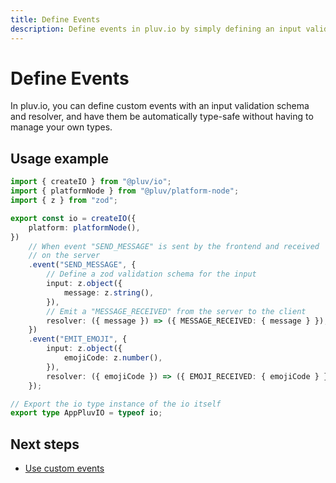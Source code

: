 ```yaml
---
title: Define Events
description: Define events in pluv.io by simply defining an input validation schema and resolver.
---
```



# Define Events

In pluv.io, you can define custom events with an input validation schema and resolver, and have them be automatically type-safe without having to manage your own types.

## Usage example

```ts
import { createIO } from "@pluv/io";
import { platformNode } from "@pluv/platform-node";
import { z } from "zod";

export const io = createIO({
    platform: platformNode(),
})
    // When event "SEND_MESSAGE" is sent by the frontend and received
    // on the server
    .event("SEND_MESSAGE", {
        // Define a zod validation schema for the input
        input: z.object({
            message: z.string(),
        }),
        // Emit a "MESSAGE_RECEIVED" from the server to the client
        resolver: ({ message }) => ({ MESSAGE_RECEIVED: { message } }),
    })
    .event("EMIT_EMOJI", {
        input: z.object({
            emojiCode: z.number(),
        }),
        resolver: ({ emojiCode }) => ({ EMOJI_RECEIVED: { emojiCode } }),
    });

// Export the io type instance of the io itself
export type AppPluvIO = typeof io;
```

## Next steps

* [Use custom events](/docs/react/custom-events)

